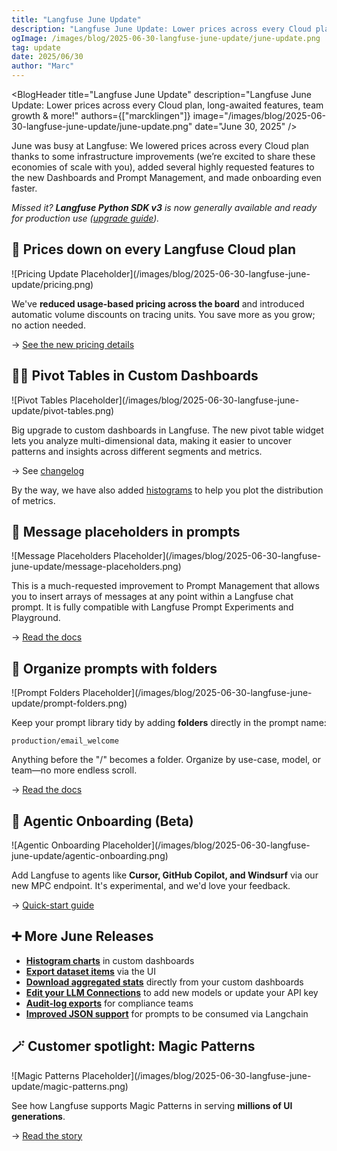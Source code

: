 ```yaml
---
title: "Langfuse June Update"
description: "Langfuse June Update: Lower prices across every Cloud plan, long-awaited features, team growth & more!"
ogImage: /images/blog/2025-06-30-langfuse-june-update/june-update.png
tag: update
date: 2025/06/30
author: "Marc"
---
```



<BlogHeader
  title="Langfuse June Update"
  description="Langfuse June Update: Lower prices across every Cloud plan, long-awaited features, team growth & more!"
  authors={["marcklingen"]}
  image="/images/blog/2025-06-30-langfuse-june-update/june-update.png"
  date="June 30, 2025"
/>

June was busy at Langfuse: We lowered prices across every Cloud plan thanks to some infrastructure improvements (we’re excited to share these economies of scale with you), added several highly requested features to the new Dashboards and Prompt Management, and made onboarding even faster.

_Missed it? **Langfuse Python SDK v3** is now generally available and ready for production use ([upgrade guide](/docs/sdk/python/sdk-v3#upgrade-from-v2))._

## 💸 Prices down on every Langfuse Cloud plan

<Frame className="rounded-lg overflow-hidden">
  ![Pricing Update Placeholder](/images/blog/2025-06-30-langfuse-june-update/pricing.png)
</Frame>

We've **reduced usage-based pricing across the board** and introduced automatic volume discounts on tracing units. You save more as you grow; no action needed.

→ [See the new pricing details](/docs/get-started#pricing)

## 🕵️‍♂️ Pivot Tables in Custom Dashboards

<Frame className="rounded-lg overflow-hidden">
  ![Pivot Tables Placeholder](/images/blog/2025-06-30-langfuse-june-update/pivot-tables.png)
</Frame>

Big upgrade to custom dashboards in Langfuse. The new pivot table widget lets you analyze multi-dimensional data, making it easier to uncover patterns and insights across different segments and metrics.

→ See [changelog](/changelog/2025-07-01-pivot-tables-custom-dashboards)
 
By the way, we have also added [histograms](/changelog/2025-06-30-histogram-charts-custom-dashboards) to help you plot the distribution of metrics.

## 🧩 Message placeholders in prompts

<Frame className="rounded-lg overflow-hidden">
  ![Message Placeholders Placeholder](/images/blog/2025-06-30-langfuse-june-update/message-placeholders.png)
</Frame>

This is a much-requested improvement to Prompt Management that allows you to insert arrays of messages at any point within a Langfuse chat prompt. It is fully compatible with Langfuse Prompt Experiments and Playground.

→ [Read the docs](/docs/prompts/get-started#message-placeholders)

## 📂 Organize prompts with folders

<Frame className="rounded-lg overflow-hidden">
  ![Prompt Folders Placeholder](/images/blog/2025-06-30-langfuse-june-update/prompt-folders.png)
</Frame>

Keep your prompt library tidy by adding **folders** directly in the prompt name:

```text
production/email_welcome
```

Anything before the "/" becomes a folder. Organize by use-case, model, or team—no more endless scroll.

→ [Read the docs](/docs/prompts/get-started#prompt-folders)

## 🤖 Agentic Onboarding (Beta)

<Frame className="rounded-lg overflow-hidden">
  ![Agentic Onboarding Placeholder](/images/blog/2025-06-30-langfuse-june-update/agentic-onboarding.png)
</Frame>

Add Langfuse to agents like **Cursor, GitHub Copilot, and Windsurf** via our new MPC endpoint. It's experimental, and we'd love your feedback.

→ [Quick-start guide](/docs/get-started)

## ➕ More June Releases

- **[Histogram charts](/changelog/2025-06-30-histogram-charts-custom-dashboards)** in custom dashboards
- **[Export dataset items](/changelog/2025-06-23-exports-datasets-audit-logs)** via the UI
- **[Download aggregated stats](/docs/analytics/custom-dashboards)** directly from your custom dashboards
- **[Edit your LLM Connections](/docs/playground)** to add new models or update your API key
- **[Audit-log exports](/changelog/2025-06-23-exports-datasets-audit-logs)** for compliance teams
- **[Improved JSON support](/docs/prompts/get-started)** for prompts to be consumed via Langchain

## 🪄 Customer spotlight: Magic Patterns

<Frame className="rounded-lg overflow-hidden">
  ![Magic Patterns Placeholder](/images/blog/2025-06-30-langfuse-june-update/magic-patterns.png)
</Frame>

See how Langfuse supports Magic Patterns in serving **millions of UI generations**.

→ [Read the story](/customers/magic-patterns-ai-design-tools)